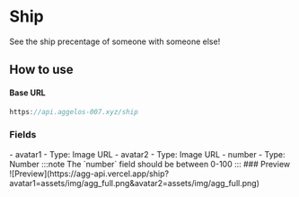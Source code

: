 # Ship
See the ship precentage of someone with someone else!
## How to use
#### Base URL 
```js
https://api.aggelos-007.xyz/ship
```
### Fields

<Tabs>
  <TabItem value="required" label="Required">
    - avatar1
        - Type: Image URL
    - avatar2
        - Type: Image URL
  </TabItem>
    <TabItem value="optional" label="Optional">
    - number
        - Type: Number
:::note
    The `number` field should be between 0-100
:::
    </TabItem>
</Tabs>
### Preview

<BrowserWindow url="https://api.aggelos-007.xyz/ship?avatar1=assets/img/agg_full.png&avatar2=assets/img/agg_full.png">
  ![Preview](https://agg-api.vercel.app/ship?avatar1=assets/img/agg_full.png&avatar2=assets/img/agg_full.png)
</BrowserWindow>
